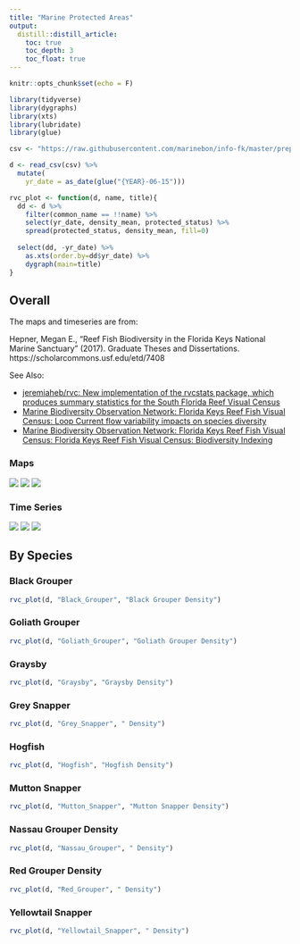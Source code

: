 ```yaml
---
title: "Marine Protected Areas"
output:
  distill::distill_article:
    toc: true
    toc_depth: 3
    toc_float: true
---
```


```r
knitr::opts_chunk$set(echo = F)
```

```r
library(tidyverse)
library(dygraphs)
library(xts)
library(lubridate)
library(glue)

csv <- "https://raw.githubusercontent.com/marinebon/info-fk/master/prep/data/rvc_exploited_species/exploited_fk_den.csv"

d <- read_csv(csv) %>% 
  mutate(
    yr_date = as_date(glue("{YEAR}-06-15")))

rvc_plot <- function(d, name, title){
  dd <- d %>% 
    filter(common_name == !!name) %>% 
    select(yr_date, density_mean, protected_status) %>% 
    spread(protected_status, density_mean, fill=0)
  
  select(dd, -yr_date) %>%
    as.xts(order.by=dd$yr_date) %>%
    dygraph(main=title) 
}
```

## Overall

The maps and timeseries are from:

Hepner, Megan E., "Reef Fish Biodiversity in the Florida Keys National Marine Sanctuary" (2017). Graduate Theses and Dissertations. https://scholarcommons.usf.edu/etd/7408

See Also:

* [jeremiaheb/rvc: New implementation of the rvcstats package, which produces summary statistics for the South Florida Reef Visual Census](https://github.com/jeremiaheb/rvc)
* [Marine Biodiversity Observation Network: Florida Keys Reef Fish Visual Census: Loop Current flow variability impacts on species diversity](https://mbon.ioos.us/#default-data/6.1)
* [Marine Biodiversity Observation Network: Florida Keys Reef Fish Visual Census: Florida Keys Reef Fish Visual Census: Biodiversity Indexing](https://mbon.ioos.us/#metadata/53cb8d58-ae4d-43e1-aea3-640db9491db2/875de156-d933-4373-bb09-486c25eccfb2)

### Maps

![](./img/Hepner-2017_Fig-5a_map-RVC-abundance.png)
![](./img/Hepner-2017_Fig-5b_map-RVC-biomass.png)
![](./img/Hepner-2017_Fig-5d_map-RVC-richness.png)

### Time Series

![](./img/Hepner-2017_Fig-6a_time-RVC-abundance.png)
![](./img/Hepner-2017_Fig-6b_time-RVC-biomass.png)
![](./img/Hepner-2017_Fig-6d_time-RVC-richness.png)


## By Species

### Black Grouper

```r
rvc_plot(d, "Black_Grouper", "Black Grouper Density")
```

### Goliath Grouper

```r
rvc_plot(d, "Goliath_Grouper", "Goliath Grouper Density")
```

### Graysby

```r
rvc_plot(d, "Graysby", "Graysby Density")
```

### Grey Snapper

```r
rvc_plot(d, "Grey_Snapper", " Density")
```

### Hogfish

```r
rvc_plot(d, "Hogfish", "Hogfish Density")
```

### Mutton Snapper

```r
rvc_plot(d, "Mutton_Snapper", "Mutton Snapper Density")
```

### Nassau Grouper Density

```r
rvc_plot(d, "Nassau_Grouper", " Density")
```

### Red Grouper Density

```r
rvc_plot(d, "Red_Grouper", " Density")
```

### Yellowtail Snapper

```r
rvc_plot(d, "Yellowtail_Snapper", " Density")
```


